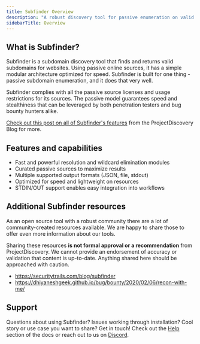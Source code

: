 ```yaml
---
title: Subfinder Overview
description: "A robust discovery tool for passive enumeration on valid subdomains"
sidebarTitle: Overview
---
```


## What is **Subfinder?**

Subfinder is a subdomain discovery tool that finds and returns valid subdomains for websites. 
Using passive online sources, it has a simple modular architecture optimized for speed. Subfinder is built for one thing - passive subdomain enumeration, and it does that very well.

Subfinder complies with all the passive source licenses and usage restrictions for its sources. The passive model guarantees speed and stealthiness that can be leveraged by both penetration testers and bug bounty hunters alike.

[Check out this post on all of Subfinder's features](https://blog.projectdiscovery.io/do-you-really-know-subfinder-an-in-depth-guide-to-all-features-of-subfinder-beginner-to-advanced/) from the ProjectDiscovery Blog for more. 

## Features and capabilities

 - Fast and powerful resolution and wildcard elimination modules
 - Curated passive sources to maximize results
 - Multiple supported output formats (JSON, file, stdout)
 - Optimized for speed and lightweight on resources
 - STDIN/OUT support enables easy integration into workflows

## Additional Subfinder resources

As an open source tool with a robust community there are a lot of community-created resources available. 
We are happy to share those to offer even more information about our tools. 

<Note>Sharing these resources **is not formal approval or a recommendation** from ProjectDiscovery. 
We cannot provide an endorsement of accuracy or validation that content is up-to-date. Anything shared here should be approached with caution.</Note> 

 - https://securitytrails.com/blog/subfinder
 - https://dhiyaneshgeek.github.io/bug/bounty/2020/02/06/recon-with-me/

## Support 
Questions about using Subfinder? Issues working through installation? Cool story or use case you want to share? Get in touch! Check out the [Help](/help) section of the docs or reach out to us on [Discord](https://discord.com/invite/projectdiscovery). 


